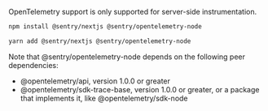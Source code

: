 <Alert level="info" title="Note">

OpenTelemetry support is only supported for server-side instrumentation.

</Alert>

```bash {tabTitle:npm}
npm install @sentry/nextjs @sentry/opentelemetry-node
```

```bash {tabTitle:yarn}
yarn add @sentry/nextjs @sentry/opentelemetry-node
```

<Note>

Note that @sentry/opentelemetry-node depends on the following peer dependencies:

- @opentelemetry/api, version 1.0.0 or greater
- @opentelemetry/sdk-trace-base, version 1.0.0 or greater, or a package that implements it, like @opentelemetry/sdk-node

</Note>
